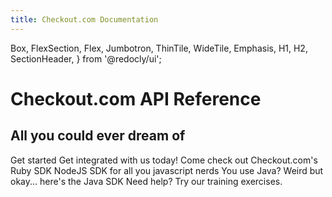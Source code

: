 ```yaml
---
title: Checkout.com Documentation
---
```



  Box,
  FlexSection,
  Flex,
  Jumbotron,
  ThinTile,
  WideTile,
  Emphasis,
  H1,
  H2,
  SectionHeader,
} from '@redocly/ui';



<Jumbotron>
  <NavBar location={props.location} standalone={false} />
  <H1>Checkout.com API Reference</H1>
  <H2>All you could ever dream of</H2>
  <Flex p={20} justifyContent="center">
    <ButtonLink href="developer-portal/docs/">
      Get started
    </ButtonLink>
  </Flex>
</Jumbotron>
<Box my={25}>
  <SectionHeader>
    Get integrated with us today!
  </SectionHeader>
  <FlexSection justifyContent="space-around" flexWrap="wrap">
    <Card to="developer-portal/sdk/ruby-sdk/getting_started.mdx" title="Ruby">
       Come check out Checkout.com's Ruby SDK
    </Card>
    <Card to="developer-portal/sdk/node-sdk/getting_started.mdx" title="Node">
         NodeJS SDK for all you javascript nerds
    </Card>
    <Card to="developer-portal/sdk/java-sdk/getting_started.mdx" title="Java">
       You use Java? Weird but okay... here's the Java SDK
    </Card>
  </FlexSection>
  <SectionHeader>
    <Emphasis>Need help? </Emphasis>
    Try our training exercises.
  </SectionHeader>
</Box>

